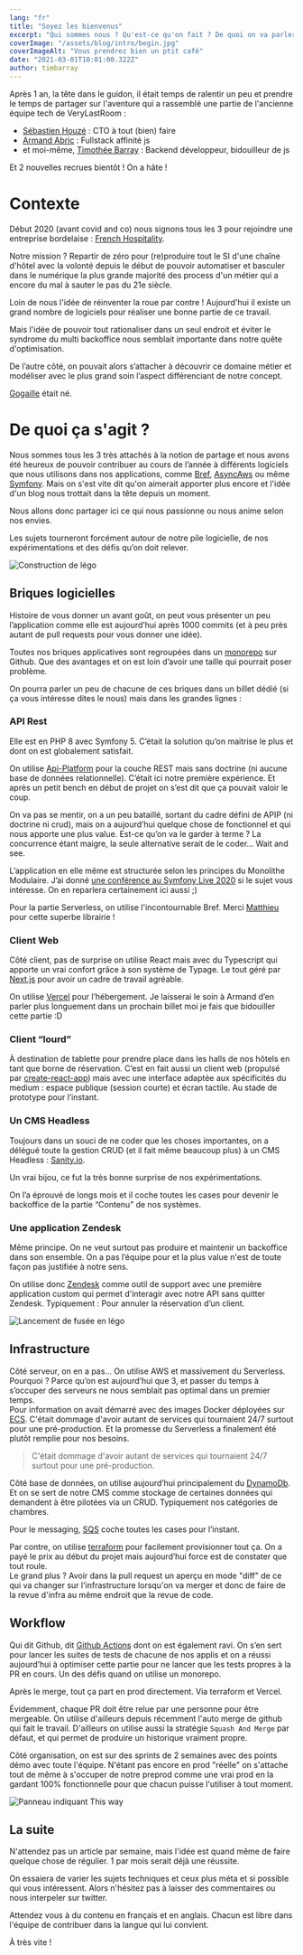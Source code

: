 ```yaml
---
lang: "fr"
title: "Soyez les bienvenus"
excerpt: "Qui sommes nous ? Qu'est-ce qu'on fait ? De quoi on va parler ? Commençons par les présentations !"
coverImage: "/assets/blog/intro/begin.jpg"
coverImageAlt: "Vous prendrez bien un ptit café"
date: "2021-03-01T10:01:00.322Z"
author: timbarray
---
```


Après 1 an, la tête dans le guidon, il était temps de ralentir un peu et prendre le temps de partager sur l'aventure qui a rassemblé une partie de l'ancienne équipe tech de VeryLastRoom :

- [Sébastien Houzé](https://twitter.com/sebastienhouze) : CTO à tout (bien) faire
- [Armand Abric](https://twitter.com/armandabric) : Fullstack affinité js
- et moi-même, [Timothée Barray](https://twitter.com/timbarray) : Backend développeur, bidouilleur de js

Et 2 nouvelles recrues bientôt ! On a hâte !

# Contexte

Début 2020 (avant covid and co) nous signons tous les 3 pour rejoindre une entreprise bordelaise : [French Hospitality](https://french-hospitality.fr).

Notre mission ? Repartir de zéro pour (re)produire tout le SI d'une chaîne d'hôtel avec la volonté depuis le début de pouvoir automatiser et basculer dans le numérique la plus grande majorité des process d'un métier qui a encore du mal à sauter le pas du 21e siècle.

Loin de nous l'idée de réinventer la roue par contre ! Aujourd'hui il existe un grand nombre de logiciels pour réaliser une bonne partie de ce travail.

Mais l'idée de pouvoir tout rationaliser dans un seul endroit et éviter le syndrome du multi backoffice nous semblait importante dans notre quête d'optimisation.

De l’autre côté, on pouvait alors s’attacher à découvrir ce domaine métier et modéliser avec le plus grand soin l’aspect différenciant de notre concept.

[Gogaille](https://www.gogaille.com/) était né.

# De quoi ça s'agit ?

Nous sommes tous les 3 très attachés à la notion de partage et nous avons été heureux de pouvoir contribuer au cours de l’année à différents logiciels que nous utilisons dans nos applications, comme [Bref](https://bref.sh/), [AsyncAws](https://async-aws.com/) ou même [Symfony](https://symfony.com/). Mais on s'est vite dit qu'on aimerait apporter plus encore et l'idée d'un blog nous trottait dans la tête depuis un moment.

Nous allons donc partager ici ce qui nous passionne ou nous anime selon nos envies.

Les sujets tourneront forcément autour de notre pile logicielle, de nos expérimentations et des défis qu’on doit relever.

![Construction de légo](/assets/blog/intro/lego.jpg)

## Briques logicielles

Histoire de vous donner un avant goût, on peut vous présenter un peu l’application comme elle est aujourd’hui après 1000 commits (et à peu près autant de pull requests pour vous donner une idée).

Toutes nos briques applicatives sont regroupées dans un [monorepo](https://github.com/korfuri/awesome-monorepo) sur Github. Que des avantages et on est loin d’avoir une taille qui pourrait poser problème.

On pourra parler un peu de chacune de ces briques dans un billet dédié (si ça vous intéresse dites le nous) mais dans les grandes lignes :

### API Rest

Elle est en PHP 8 avec Symfony 5. C’était la solution qu’on maitrise le plus et dont on est globalement satisfait.

On utilise [Api-Platform](https://api-platform.com/) pour la couche REST mais sans doctrine (ni aucune base de données relationnelle). C’était ici notre première expérience. Et après un petit bench en début de projet on s’est dit que ça pouvait valoir le coup.

On va pas se mentir, on a un peu bataillé, sortant du cadre défini de APIP (ni doctrine ni crud), mais on a aujourd’hui quelque chose de fonctionnel et qui nous apporte une plus value. Est-ce qu’on va le garder à terme ? La concurrence étant maigre, la seule alternative serait de le coder… Wait and see.

L’application en elle même est structurée selon les principes du Monolithe Modulaire. J’ai donné [une conférence au Symfony Live 2020](https://symfonycasts.com/screencast/paris2020/monolithe-modulaire-pourquoi-comment) si le sujet vous intéresse. On en reparlera certainement ici aussi ;)

Pour la partie Serverless, on utilise l'incontournable Bref. Merci [Matthieu](https://twitter.com/matthieunapoli) pour cette superbe librairie !

### Client Web

Côté client, pas de surprise on utilise React mais avec du Typescript qui apporte un vrai confort grâce à son système de Typage. Le tout géré par [Next.js](https://nextjs.org) pour avoir un cadre de travail agréable.

On utilise [Vercel](https://vercel.com) pour l’hébergement. Je laisserai le soin à Armand d’en parler plus longuement dans un prochain billet moi je fais que bidouiller cette partie :D

### Client “lourd”

À destination de tablette pour prendre place dans les halls de nos hôtels en tant que borne de réservation. C’est en fait aussi un client web (propulsé par [create-react-app](https://create-react-app.dev)) mais avec une interface adaptée aux spécificités du medium : espace publique (session courte) et écran tactile. Au stade de prototype pour l’instant.

### Un CMS Headless

Toujours dans un souci de ne coder que les choses importantes, on a délégué toute la gestion CRUD (et il fait même beaucoup plus) à un CMS Headless : [Sanity.io](https://www.sanity.io/).

Un vrai bijou, ce fut la très bonne surprise de nos expérimentations.

On l’a éprouvé de longs mois et il coche toutes les cases pour devenir le backoffice de la partie “Contenu” de nos systèmes.

### Une application Zendesk

Même principe. On ne veut surtout pas produire et maintenir un backoffice dans son ensemble. On a pas l’équipe pour et la plus value n'est de toute façon pas justifiée à notre sens.

On utilise donc [Zendesk](https://www.zendesk.fr/) comme outil de support avec une première application custom qui permet d'interagir avec notre API sans quitter Zendesk. Typiquement : Pour annuler la réservation d’un client.

![Lancement de fusée en légo](/assets/blog/intro/rocket.jpg)

## Infrastructure

Côté serveur, on en a pas… On utilise AWS et massivement du Serverless. Pourquoi ? Parce qu’on est aujourd’hui que 3, et passer du temps à s’occuper des serveurs ne nous semblait pas optimal dans un premier temps.  
Pour information on avait démarré avec des images Docker déployées sur [ECS](https://aws.amazon.com/ecs). C'était dommage d'avoir autant de services qui tournaient 24/7 surtout pour une pré-production.
Et la promesse du Serverless a finalement été plutôt remplie pour nos besoins.

> C'était dommage d'avoir autant de services qui tournaient 24/7 surtout pour une pré-production.

Côté base de données, on utilise aujourd’hui principalement du [DynamoDb](https://aws.amazon.com/dynamodb). Et on se sert de notre CMS comme stockage de certaines données qui demandent à être pilotées via un CRUD. Typiquement nos catégories de chambres.

Pour le messaging, [SQS](https://aws.amazon.com/sqs) coche toutes les cases pour l’instant.

Par contre, on utilise [terraform](https://www.terraform.io/) pour facilement provisionner tout ça. On a payé le prix au début du projet mais aujourd’hui force est de constater que tout roule.  
Le grand plus ? Avoir dans la pull request un aperçu en mode "diff" de ce qui va changer sur l'infrastructure lorsqu'on va merger et donc de faire de la revue d'infra au même endroit que la revue de code.

## Workflow

Qui dit Github, dit [Github Actions](https://github.com/features/actions) dont on est également ravi. On s’en sert pour lancer les suites de tests de chacune de nos applis et on a réussi aujourd’hui à optimiser cette partie pour ne lancer que les tests propres à la PR en cours. Un des défis quand on utilise un monorepo.

Après le merge, tout ça part en prod directement. Via terraform et Vercel.

Évidemment, chaque PR doit être relue par une personne pour être mergeable. On utilise d'ailleurs depuis récemment l'auto merge de github qui fait le travail. D'ailleurs on utilise aussi la stratégie `Squash And Merge` par défaut, et qui permet de produire un historique vraiment propre.

Côté organisation, on est sur des sprints de 2 semaines avec des points démo avec toute l'équipe. N'étant pas encore en prod "réelle" on s'attache tout de même à s'occuper de notre preprod comme une vrai prod en la gardant 100% fonctionnelle pour que chacun puisse l'utiliser à tout moment.

![Panneau indiquant This way](/assets/blog/intro/way.jpg)

## La suite

N'attendez pas un article par semaine, mais l'idée est quand même de faire quelque chose de régulier. 1 par mois serait déjà une réussite.

On essaiera de varier les sujets techniques et ceux plus méta et si possible qui vous intéressent. Alors n'hésitez pas à laisser des commentaires ou nous interpeler sur twitter.

Attendez vous à du contenu en français et en anglais. Chacun est libre dans l'équipe de contribuer dans la langue qui lui convient.

À très vite !
